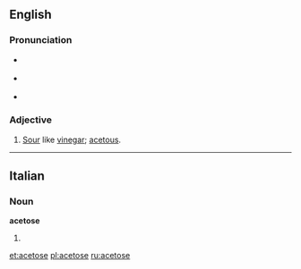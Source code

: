 ==English==

===Pronunciation===
* {{a|RP}} {{IPA|/ˈæsɪtəʊs/}}
* {{a|US}} {{IPA|/ˈæsɪtoʊs/}}
* {{audio|en-us-acetose.ogg|Audio (US)}}

===Adjective===
{{en-adj}}

# [[sour|Sour]] like [[vinegar]]; [[acetous]].

----

==Italian==

===Noun===
'''acetose''' {{f}}

# {{plural of|[[acetosa]]|lang=Italian}}

[[et:acetose]]
[[pl:acetose]]
[[ru:acetose]]
